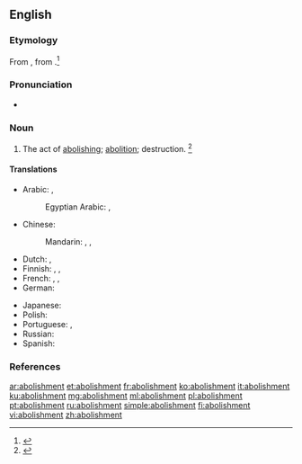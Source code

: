 ==English==

===Etymology===
From {{etyl|frm|en}} {{term|abolissement|lang=frm}}, from {{term|aboliss|lang=frm}}.<ref>{{R:MW3 1976|page=4}}</ref>

===Pronunciation===
* {{a|US}} {{IPA|/əˈbɑl.ɪʃ.mənt/|lang=en}}

===Noun===
{{en-noun}}

# The act of [[abolishing]]; [[abolition]]; destruction. {{defdate|First attested from the mid 16<sup>th</sup> century.}}<ref name=SOED>{{R:SOED5|page=6}}</ref>

====Translations====
{{trans-top|The act of abolishing}}
* Arabic: {{t|ar|إِلْغَاء|m}}, {{t|ar|إبطال|m|tr=ʾibāl}}
*: Egyptian Arabic: {{t|arz|إلغاء|m|tr=ʔelḡāʔ|sc=Arab}}, {{t|arz|إبطال|m|tr=ʔebāl|sc=Arab}}
* Chinese:
*: Mandarin: {{t|cmn|廢除|sc=Hani}}, {{t+|cmn|废除|tr=fèichú|sc=Hani}}, {{t+|cmn|取消|tr=qǔxiāo|sc=Hani}}
* Dutch: {{t+|nl|afschaffing|f}}, {{t|nl|opheffing}}
* Finnish: {{t+|fi|poistaminen}}, {{t|fi|lakkauttaminen}}, {{t|fi|kumoaminen}}
* French: {{t+|fr|abolissement|m}}, {{t+|fr|abolition|f}}, {{t+|fr|abrogation|f}}
* German: {{t+|de|Abschaffung|f}}
{{trans-mid}}
* Japanese: {{t+|ja|廃止|tr=はいし, haishi|sc=Jpan}}
* Polish: {{t+|pl|zniesienie}}
* Portuguese: {{t|pt|abolimento|m}}, {{t+|pt|abolição|f}}
* Russian: {{t+|ru|отме́на|f}}
* Spanish: {{t+|es|abolición|f}}
{{trans-bottom}}

===References===
<references/>

[[ar:abolishment]]
[[et:abolishment]]
[[fr:abolishment]]
[[ko:abolishment]]
[[it:abolishment]]
[[ku:abolishment]]
[[mg:abolishment]]
[[ml:abolishment]]
[[pl:abolishment]]
[[pt:abolishment]]
[[ru:abolishment]]
[[simple:abolishment]]
[[fi:abolishment]]
[[vi:abolishment]]
[[zh:abolishment]]
